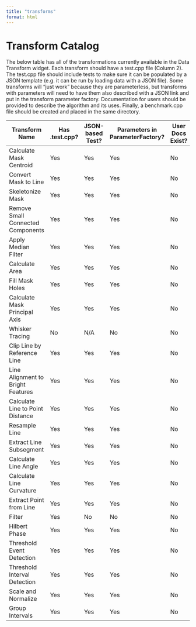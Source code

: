 ```yaml
---
title: "transforms"
format: html
---
```


# Transform Catalog

The below table has all of the transformations currently available in the Data Transform widget. Each transform should have a test.cpp file (Column 2). The test.cpp file should include tests to make sure it can be populated by a JSON template (e.g. it can be run by loading data with a JSON file). Some transforms will "just work" because they are parameterless, but transforms with parameters will need to have them also described with a JSON link and put in the transform parameter factory. Documentation for users should be provided to describe the algorithm and its uses. Finally, a benchmark.cpp file should be created and placed in the same directory.

| Transform Name | Has .test.cpp? | JSON-based Test? | Parameters in ParameterFactory? | User Docs Exist? | Has benchmark.cpp? | Benchmark Results |
|----|----|----|----|----|----|----|
| Calculate Mask Centroid | Yes | Yes | Yes | No | No |  |
| Convert Mask to Line | Yes | Yes | Yes | No | No |  |
| Skeletonize Mask | Yes | Yes | Yes | No | No |  |
| Remove Small Connected Components | Yes | Yes | Yes | No | No |  |
| Apply Median Filter | Yes | Yes | Yes | No | No |  |
| Calculate Area | Yes | Yes | Yes | No | No |  |
| Fill Mask Holes | Yes | Yes | Yes | No | No |  |
| Calculate Mask Principal Axis | Yes | Yes | Yes | No | No |  |
| Whisker Tracing | No | N/A | No | No | No |  |
| Clip Line by Reference Line | Yes | Yes | Yes | No | No |  |
| Line Alignment to Bright Features | Yes | Yes | Yes | No | No |  |
| Calculate Line to Point Distance | Yes | Yes | Yes | No | No |  |
| Resample Line | Yes | Yes | Yes | No | No |  |
| Extract Line Subsegment | Yes | Yes | Yes | No | No |  |
| Calculate Line Angle | Yes | Yes | Yes | No | No |  |
| Calculate Line Curvature | Yes | Yes | Yes | No | No |  |
| Extract Point from Line | Yes | Yes | Yes | No | No |  |
| Filter | Yes | No | No | No | No |  |
| Hilbert Phase | Yes | Yes | Yes | No | No |  |
| Threshold Event Detection | Yes | Yes | Yes | No | No |  |
| Threshold Interval Detection | Yes | Yes | Yes | No | No |  |
| Scale and Normalize | Yes | Yes | Yes | No | No |  |
| Group Intervals | Yes | Yes | Yes | No | No |  |
